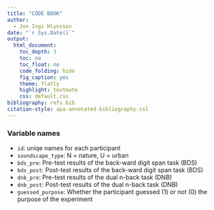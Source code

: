 ```yaml
---
title: "CODE BOOK"
author: 
  - Jon Ingi Hlynsson
date: "`r Sys.Date()`"
output: 
  html_document:
    toc_depth: 3
    toc: no
    toc_float: no
    code_folding: hide
    fig_caption: yes
    theme: flatly
    highlight: textmate
    css: default.css
bibliography: refs.bib
citation-style: apa-annotated-bibliography.csl
---
```



### Variable names

- `id`: uniqe names for each participant
- `soundscape_type`: N = nature, U = urban
- `bds_pre`: Pre-test results of the back-ward digit span task (BDS)
- `bds_post`: Post-test results of the back-ward digit span task (BDS)
- `dnb_pre`: Pre-test results of the dual n-back task (DNB)
- `dnb_post`: Post-test results of the dual n-back task (DNB)
- `guessed_purpose`: Whether the participant guessed (1) or not (0) the purpose of the experiment

